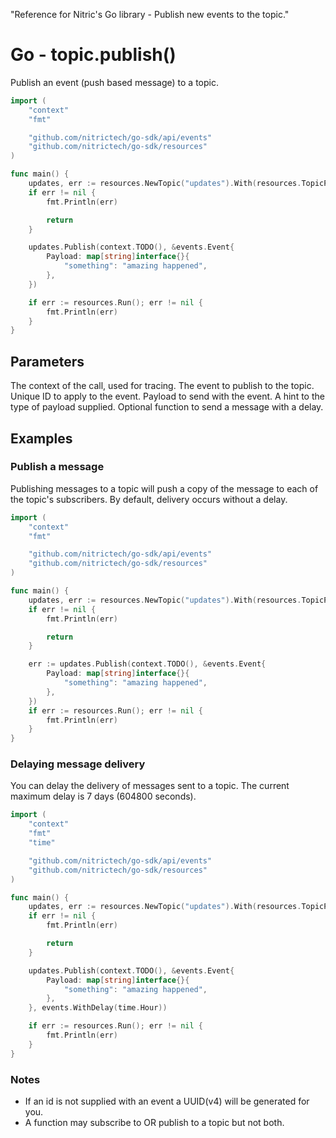   "Reference for Nitric's Go library - Publish new events to the topic."

# Go - topic.publish()

Publish an event (push based message) to a topic.

```go
import (
	"context"
	"fmt"

	"github.com/nitrictech/go-sdk/api/events"
	"github.com/nitrictech/go-sdk/resources"
)

func main() {
	updates, err := resources.NewTopic("updates").With(resources.TopicPublishing)
	if err != nil {
		fmt.Println(err)

		return
	}

	updates.Publish(context.TODO(), &events.Event{
		Payload: map[string]interface{}{
			"something": "amazing happened",
		},
	})

	if err := resources.Run(); err != nil {
		fmt.Println(err)
	}
}
```

## Parameters

<Properties>
  <Property name="ctx" required type="context">
    The context of the call, used for tracing.
  </Property>
  <Property name="event" required type="Event">
    The event to publish to the topic.
    <Properties nested>
      <Property name="ID" type="string">
        Unique ID to apply to the event.
      </Property>
      <Property name="Payload" required type="map[string]interface{}">
        Payload to send with the event.
      </Property>
      <Property name="PayloadType" type="string">
        A hint to the type of payload supplied.
      </Property>
    </Properties>
  </Property>
  <Property name="opts" type="PublishOption">
    Optional function to send a message with a delay.
  </Property>
</Properties>

## Examples

### Publish a message

Publishing messages to a topic will push a copy of the message to each of the topic's subscribers. By default, delivery occurs without a delay.

```go
import (
	"context"
	"fmt"

	"github.com/nitrictech/go-sdk/api/events"
	"github.com/nitrictech/go-sdk/resources"
)

func main() {
	updates, err := resources.NewTopic("updates").With(resources.TopicPublishing)
	if err != nil {
		fmt.Println(err)

		return
	}

	err := updates.Publish(context.TODO(), &events.Event{
		Payload: map[string]interface{}{
			"something": "amazing happened",
		},
	})
	if err := resources.Run(); err != nil {
		fmt.Println(err)
	}
}
```

### Delaying message delivery

You can delay the delivery of messages sent to a topic. The current maximum delay is 7 days (604800 seconds).

```go
import (
	"context"
	"fmt"
	"time"

	"github.com/nitrictech/go-sdk/api/events"
	"github.com/nitrictech/go-sdk/resources"
)

func main() {
	updates, err := resources.NewTopic("updates").With(resources.TopicPublishing)
	if err != nil {
		fmt.Println(err)

		return
	}

	updates.Publish(context.TODO(), &events.Event{
		Payload: map[string]interface{}{
			"something": "amazing happened",
		},
	}, events.WithDelay(time.Hour))

	if err := resources.Run(); err != nil {
		fmt.Println(err)
	}
}
```

### Notes

- If an id is not supplied with an event a UUID(v4) will be generated for you.
- A function may subscribe to OR publish to a topic but not both.
